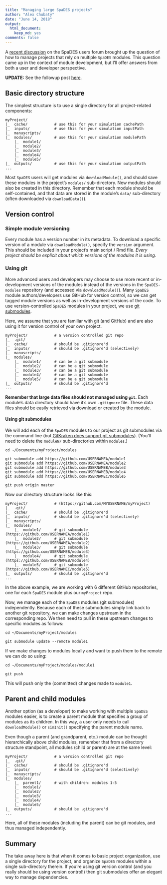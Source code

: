 ```yaml
---
title: "Managing large SpaDES projects"
author: "Alex Chubaty"
date: "June 14, 2018"
output: 
  html_document: 
    keep_md: yes
comments: false
---
```



A [recent discussion](https://groups.google.com/forum/#!topic/spades-users/DAWOoEGaaZA) on the SpaDES users forum brought up the question of how to manage projects that rely on multiple `SpaDES` modules.
This question came up in the context of module development, but I'll offer answers from both a user and developer perspective.

**UPDATE:** See the followup post [here](/2018/08/16/working-with-modules-and-projects).

## Basic directory structure

The simplest structure is to use a single directory for all project-related components:

```
myProject/
|_  cache/            # use this for your simulation cachePath
|_  inputs/           # use this for your simulation inputPath
|_  manuscripts/
|_  modules/          # use this for your simulation modulePath
    |_  module1/
    |_  module2/
    |_  module3/
    |_  module4/
    |_  module5/
|_  outputs/          # use this for your simulation outputPath
...
```

Most `SpaDES` users will get modules via `downloadModule()`, and should save these modules in the project's `modules/` sub-directory.
New modules should also be created in this directory.
Remember that each module should be self-contained, and that data are stored in the module's `data/` sub-directory (often downloaded via `downloadData()`).

## Version control

### Simple module versioning

Every module has a version number in its metadata.
To download a specific version of a module via `downloadModule()`, specify the `version` argument.
This should be included in your project's main script / Rmd file.
*Every project should be explicit about which versions of the modules it is using.*

### Using git

More advanced users and developers may choose to use more recent or in-development versions of the modules instead of the versions in the `SpaDES-modules` repository (and accessed via `downloadModule()`).
Many `SpaDES` module authors/developers use GitHub for version control, so we can get tagged module versions as well as in-development versions of the code.
To use version-controlled `SpaDES` modules in your project, we use [git submodules](https://git-scm.com/book/en/v2/Git-Tools-Submodules).

Here, we assume that you are familiar with git (and GitHub) and are also using it for version control of your own project.

```
myProject/            # a version controlled git repo
|_  .git/
|_  cache/            # should be .gitignore'd
|_  inputs/           # should be .gitignore'd (selectively)
|_  manuscripts/
|_  modules/
    |_  module1/      # can be a git submodule
    |_  module2/      # can be a git submodule
    |_  module3/      # can be a git submodule
    |_  module4/      # can be a git submodule
    |_  module5/      # can be a git submodule
|_  outputs/          # should be .gitignore'd
...
```

**Remember that large data files should not managed using `git`.**
Each module's data directory should have it's own `.gitignore` file.
These data files should be easily retrieved via download or created by the module.

#### Using git submodules

We will add each of the `SpaDES` modules to our project as git submodules via the command line (but [GitKraken does support git submodules](https://support.gitkraken.com/working-with-repositories/submodules)).
(You'll need to delete the `moduleN/` sub-directories within `modules`.)

```
cd ~/Documents/myProject/modules

git submodule add https://github.com/USERNAMEA/module1
git submodule add https://github.com/USERNAMEA/module2
git submodule add https://github.com/USERNAMEB/module3
git submodule add https://github.com/USERNAMEB/module4
git submodule add https://github.com/USERNAMEC/module5

git push origin master
```

Now our directory structure looks like this:

```
myProject/            # (https://github.com/MYUSERNAME/myProject)
|_  .git/
|_  cache/            # should be .gitignore'd
|_  inputs/           # should be .gitignore'd (selectively)
|_  manuscripts/
|_  modules/
    |_  module1/      # git submodule (https://github.com/USERNAMEA/module1)
    |_  module2/      # git submodule (https://github.com/USERNAMEA/module2)
    |_  module3/      # git submodule (https://github.com/USERNAMEB/module3)
    |_  module4/      # git submodule (https://github.com/USERNAMEB/module4)
    |_  module5/      # git submodule (https://github.com/USERNAMEC/module5)
|_  outputs/          # should be .gitignore'd
...
```

In the above example, we are working with 6 different GitHub repositories, one for each `SpaDES` module plus our `myProject` repo.

Now, we manage each of the `SpaDES` modules (git submodules) independently.
Because each of these submodules simply link back to another git repository, we can make changes upstream in the corresponding repo.
We then need to pull in these upstream changes to specific modules as follows:

```
cd ~/Documents/myProject/modules

git submodule update --remote module1
```

If we make changes to modules locally and want to push them to the remote we can do so using:

```
cd ~/Documents/myProject/modules/module1

git push
```

This will push only the (committed) changes made to `module1`.

## Parent and child modules

Another option (as a developer) to make working with multiple `SpaDES` modules easier, is to create a parent module that specifies a group of modules as its children.
In this way, a user only needs to call `downloadModule()` or `simInit()` specifying the parent module name.

Even though a parent (and grandparent, etc.) module can be thought hierarchically above child modules, remember that from a directory structure standpoint, all modules (child or parent) are at the same level:

```
myProject/            # a version controlled git repo
|_  .git/
|_  cache/            # should be .gitignore'd
|_  inputs/           # should be .gitignore'd (selectively)
|_  manuscripts/
|_  modules/
    |_  parent1/      # with children: modules 1-5
    |_  module1/
    |_  module2/
    |_  module3/
    |_  module4/
    |_  module5/
|_  outputs/          # should be .gitignore'd
...
```

Here, all of these modules (including the parent) can be git modules, and thus managed independently.

## Summary

The take away here is that when it comes to basic project organization, use a single directory for the project, and organize `SpaDES` modules within a single sub-directory therein.
If you're using git version control (and you really should be using version control!) then git submodules offer an elegant way to manage dependencies.
